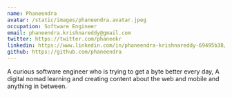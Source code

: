 ```yaml
---
name: Phaneendra
avatar: /static/images/phaneendra.avatar.jpeg
occupation: Software Engineer
email: phaneendra.krishnareddy@gmail.com
twitter: https://twitter.com/phaneekr
linkedin: https://www.linkedin.com/in/phaneendra-krishnareddy-69495b38/
github: https://github.com/phaneendra
---
```


A curious software engineer who is trying to get a byte better every day, A digital nomad learning and creating content about the web and mobile and anything in between.
